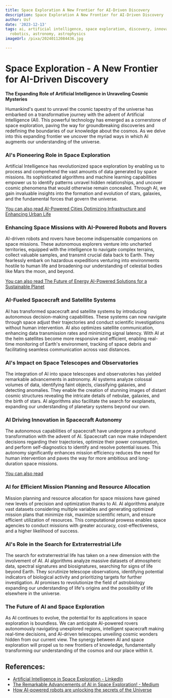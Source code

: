 ```yaml
---
title: Space Exploration A New Frontier for AI-Driven Discovery
description: Space Exploration A New Frontier for AI-Driven Discovery
author: Usf
date: '2023-12-13'
tags: ai, artificial intelligence, space exploration, discovery, innovation, technology,
  robotics, astronomy, astrophysics
imageUrl: /pixa/20240112084436.jpg

---
```

# Space Exploration - A New Frontier for  AI-Driven Discovery

**The Expanding Role of Artificial Intelligence in Unraveling  Cosmic Mysteries**

Humankind's quest to unravel the  cosmic tapestry of the universe has embarked on a transformative journey with the advent of Artificial Intelligence (AI). This powerful technology has emerged as a cornerstone of space exploration, paving the  way for groundbreaking discoveries and redefining the boundaries of our knowledge about the cosmos. As we delve into this expanding frontier we uncover the myriad ways in which AI augments our understanding of the universe.

### AI's Pioneering Role in Space Exploration

Artificial Intelligence has revolutionized space exploration by enabling us to process and comprehend the vast amounts of data generated by space missions. Its sophisticated algorithms and machine learning capabilities empower us to identify patterns unravel hidden  relationships,  and uncover cosmic phenomena that would otherwise remain concealed. Through AI, we gain invaluable insights into the formation and evolution of stars, galaxies, and the fundamental forces that govern the universe.

[You  can also read AI-Powered Cities Optimizing Infrastructure and  Enhancing Urban Life](AI-Powered%20Cities%20Optimizing%20Infrastructure%20and%20Enhancing%20Urban%20Life)


### Enhancing Space Missions with AI-Powered Robots  and  Rovers

AI-driven robots  and rovers have become indispensable companions on space missions. These autonomous explorers venture into uncharted territories, equipped with the intelligence to navigate complex terrains, collect valuable samples, and transmit crucial data back to Earth. They fearlessly embark on hazardous expeditions venturing into environments hostile to human life and broadening our understanding of celestial bodies like Mars the  moon, and beyond.

[You can also read  The Future of Energy  AI-Powered Solutions  for a Sustainable Planet](The%20Future%20of%20Energy%20AI-Powered%20Solutions%20for%20a%20Sustainable%20Planet)


###  AI-Fueled Spacecraft  and  Satellite Systems

AI has transformed spacecraft and satellite systems by introducing autonomous decision-making capabilities. These systems can now navigate through space adjust  their trajectories and conduct scientific investigations without human intervention. AI also optimizes satellite communication, enhancing data transmission rates and minimizing signal latency. With AI  at the helm satellites become more responsive and efficient, enabling real-time monitoring  of Earth's environment, tracking of space  debris and facilitating seamless communication across vast distances.

### AI's Impact on Space Telescopes and Observatories

The integration of AI into space telescopes and observatories has yielded remarkable advancements in astronomy. AI  systems analyze colossal volumes of data, identifying faint objects, classifying galaxies, and detecting anomalies. They enable  the creation of stunning  images of distant cosmic  structures revealing the intricate details  of nebulae, galaxies, and the birth of  stars. AI algorithms also facilitate the search for exoplanets, expanding our understanding  of planetary systems  beyond our  own.

### AI Driving Innovation in Spacecraft Autonomy

The autonomous  capabilities of spacecraft have undergone a profound transformation  with  the advent of AI. Spacecraft can now  make independent decisions regarding their trajectories,  optimize their power consumption, and perform self-diagnostics to identify and resolve potential issues. This autonomy significantly enhances  mission efficiency reduces the need for human intervention and paves  the way for more ambitious and long-duration  space missions.

[You can also  read ]()


### AI for Efficient Mission Planning and Resource Allocation

Mission planning and resource allocation for space missions have  gained new levels of precision  and optimization  thanks  to AI. AI algorithms analyze vast datasets  considering multiple variables and generating  optimized mission plans that minimize risk, maximize scientific return, and ensure efficient utilization of  resources.  This computational prowess enables  space agencies to  conduct missions  with greater  accuracy,  cost-effectiveness, and a higher likelihood of  success.

### AI's Role  in the Search for Extraterrestrial Life

The search for extraterrestrial life has taken on a new dimension with the involvement of AI. AI algorithms analyze massive datasets  of atmospheric data, spectral signatures and biosignatures, searching  for signs of life beyond Earth. They  scrutinize  telescope observations, identifying potential indicators of biological activity and  prioritizing targets for further investigation. AI promises to revolutionize  the field of astrobiology expanding our understanding of life's origins and the possibility of life  elsewhere in the  universe.

### The Future of AI  and Space Exploration

As AI continues to evolve, the potential for its applications in  space exploration is boundless. We can anticipate AI-powered rovers autonomously navigating unexplored regions, intelligent spacecraft making real-time  decisions, and AI-driven telescopes unveiling cosmic wonders hidden from our current view. The synergy between AI and space exploration will propel us to new frontiers of knowledge, fundamentally transforming our  understanding  of the cosmos  and our place within it.

## References:
- [Artificial Intelligence in Space Exploration - LinkedIn](https://www.linkedin.com/pulse/artificial-intelligence-space-exploration-blockchaincouncil)
- [The Remarkable Advancements of AI in Space Exploration! - Medium](https://medium.com/@-TutortAcademy/the-remarkable-advancements-of-ai-in-space-exploration-a9de1dacf6f3)
- [How AI-powered robots are unlocking the secrets of the Universe](https://aiforgood.itu.int/how-ai-powered-robots-are-unlocking-the-secrets-of-the-universe/)
